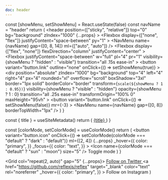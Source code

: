 ```yaml
---
doc: header
---
```



  const [showMenu, setShowMenu] = React.useState(false)
  const navName = "header"
  return (
    <header
      position={["sticky", "relative"]}
      top="0"
      bg="background"
      zIndex="1000"
      {...props}
    >
      <Container>
        <Flexbox
          display={["none", "flex"]}
          justifyContent="space-between"
          py="1"
        >
          <Branding />
          <NavMenu name={navName} gap={[0, 8, 14]} ml={["auto", "auto"]} />
          <SocialLinks ml="auto" mr="4" borderRightWidth="1px" pr="4" />
          <ModeToggle ml="0" />
        </Flexbox>
      </Container>
      <Flexbox
        display={["flex", "none"]}
        flexDirection="column"
        justifyContent="center"
      >
        <Flexbox
          justifyContent="space-between"
          w="full"
          pl="4"
          pr="1"
          visibility={showMenu ? "hidden" : "visible"}
          transition="all .15s ease-in"
        >
          <Branding />
          <button
            variant="button.link"
            outline="none"
            onClick={() => setShowMenu(true)}
          >
            <Icon name="menu" size="7" />
          </button>
        </Flexbox>
        <div
          position="absolute"
          zIndex="1000"
          bg="background"
          top="4"
          left="4"
          right="4"
          px="4"
          rounded="xl"
          overflow="scroll"
          boxShadow="3xl"
          border="1px solid"
          borderColor="border"
          transform={`scale(${showMenu ? 1 : 0.95})`}
          visibility={showMenu ? "visible" : "hidden"}
          opacity={showMenu ? 1 : 0}
          transition="all .25s ease-in"
          transformOrigin="100% 0"
          maxHeight="95vh"
        >
          <Flexbox justifyContent="space-between" w="full" py="2" px="0">
            <Branding />
            <button
              variant="button.link"
              onClick={() => setShowMenu(false)}
              mr={-3}
            >
              <Icon name="x" size="6" />
            </button>
          </Flexbox>
          <NavMenu name={navName} gap={[0, 8]} borderTopWidth="1px" />
          <Flexbox py="4" justifyContent="space-between">
            <SocialLinks />
            <ModeToggle ml="auto" />
          </Flexbox>
        </div>
      </Flexbox>
    </header>
  )
}

  const { title } = useSiteMetadata()
  return (
    <a href="/" fontSize="3xl" fontWeight="semibold" color="text">
      {title}
    </a>
  )
}

  const [colorMode, setColorMode] = useColorMode()
  return (
    <button
      variant="button.icon"
      onClick={() => setColorMode(colorMode === "default" ? "dark" : "default")}
      ml={[2, 4]}
      {...props}
      _hover={{
        color: "primary",
      }}
      _focus={{
        color: "text",
      }}
    >
      <Icon name={colorMode === "default" ? "sun" : "moon"} size="5" />
      <VisuallyHidden>Toggle mode</VisuallyHidden>
    </button>
  )
}

  <Grid col="repeat(2, auto)" gap="5" {...props}>
    <a href="https://twitter.com/arshadcn" target="_blank" rel="noreferrer">
      <Icon name="twitter" size="5" />
      <VisuallyHidden>Follow on Twitter</VisuallyHidden>
    </a>
    <a
      href="https://github.com/reflexjs/reflex"
      target="_blank"
      color="text"
      rel="noreferrer"
      _hover={{
        color: "primary",
      }}
    >
      <Icon name="instagram" size="5" />
      <VisuallyHidden>Follow on Instagram</VisuallyHidden>
    </a>
  </Grid>
)
